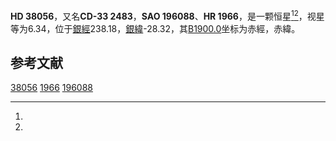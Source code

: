 {{Starbox begin
| name = HD 38056
}}
{{Starbox observe
| epoch = [[J2000.0|J2000.0]]
| constell = {{星座名待查}}<ref name=SIMBAD>{{cite web
 | url=http://simbad.u-strasbg.fr/simbad/sim-id?Ident=HR+1966
 | title =Pulsating variable Star
 | publisher=Centre de Données astronomiques de Strasbourg
 | work=SIMBAD
 | accessdate=2012-07-13}}</ref><ref name=DATA>{{cite web
 | url=http://vizier.u-strasbg.fr/viz-bin/VizieR-5?-out.add=.&-source=5050&-corr=PK=HR&-out.max=9999&HR=1966
 | title=VizieR Detailed Page
 | accessdate=2012-07-13
 | archive-date=2016-03-05
 | archive-url=https://web.archive.org/web/20160305022557/http://vizier.u-strasbg.fr/viz-bin/VizieR-5?-out.add=.&-source=5050&-corr=PK=HR&-out.max=9999&HR=1966
 | dead-url=no
 }}</ref>
| 星官 = 
| ra = {{RA|5|41|27}}<ref name=SIMBAD /><ref name=DATA />
| dec = {{DEC|-33|24|2}}<ref name=SIMBAD /><ref name=DATA />
| appmag_v = 6.34<ref name=SIMBAD /><ref name=DATA />
}}
{{Starbox character
| class = A0V<ref name=SIMBAD /><ref name=DATA />
| b-v = -0.04<ref name=SIMBAD /><ref name=DATA />
| u-b = <ref name=SIMBAD /><ref name=DATA />
| r-i = <ref name=SIMBAD /><ref name=DATA />
| variable = 
}}
{{Starbox astrometry
| radial_v = 
| prop_mo_ra = 29
| parallax = 
| p_error = 
}}
{{Starbox catalog
| names =CD-33 2483，[[SAO星表|SAO]] 196088，[[HD星表|HD]] 38056，[[HR星表|HR]] 1966}}
{{Starbox reference |Simbad=HR+1966}}
{{Starbox end}}

'''HD 38056'''，又名'''CD-33 2483'''，'''SAO 196088'''、'''HR 1966'''，是一颗恒星<ref name=SIMBAD /><ref name=DATA />，视星等为6.34，位于[[銀道座標系|銀經]]238.18，[[銀道座標系|銀緯]]-28.32，其[[B1900.0|B1900.0]]坐标为赤經{{RA|5|37|47.3}}，赤緯{{DEC|-33|-28.32|0}}。

== 参考文献 ==
{{reflist}}

{{star-stub}}

[[Category:HD和HDE天體|38056]]
[[Category:HR天體|1966]]
[[Category:SAO天體|196088]]
